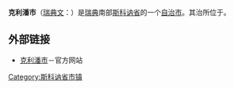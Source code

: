 {{coord|56|08|N|13|08|E|region:SE_type:adm2nd|display=title}}
{{noteTA
|1=zh-cn:斯科讷; zh-hant:斯堪尼
}}
{{Infobox Kommun|
fullname=Klippans kommun|
coatofarms=[[File:Klippan_vapen.svg|100px]]|
county=[[斯科讷省|斯科讷省]]|
province=|
capital={{link-en|克利潘|Klippan}}|
map=[[File:Klippan_Municipality_in_Scania_County.png|200px]]|
arearank=第220名|
area=381.35|
arealand=376.50|
populationrank=第137名|
population=16,106|
densityrank=第100名|
populationdensity=42.8|
website=http://www.klippan.se/|{{dead link|date=2017年11月 |bot=InternetArchiveBot |fix-attempted=yes }}
footnotes=面积与人口统计数据来自[[瑞典统计局|瑞典统计局]]，截至2006年12月31日}}

'''克利潘市'''（[[瑞典文|瑞典文]]：{{lang|sv|''Klippans kommun''}}）是[[瑞典|瑞典]]南部[[斯科讷省|斯科讷省]]的一个[[瑞典自治市|自治市]]。其治所位于{{link-en|克利潘|Klippan}}。

== 外部链接 ==
* [https://web.archive.org/web/20170509173229/http://www.klippan.se/ 克利潘市]－官方网站

{{Skåne County}}

[[Category:斯科讷省市镇|Category:斯科讷省市镇]]